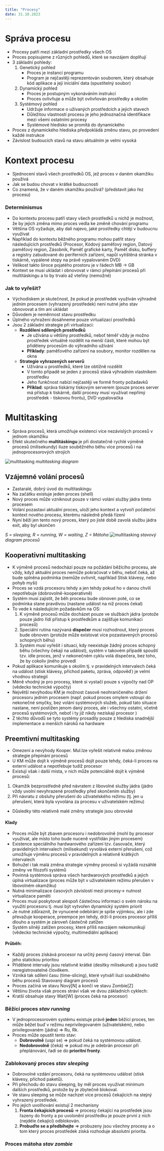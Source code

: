 ```yaml
---
title: "Procesy"
date: 31.10.2023
---
```

# Správa procesu
- Procesy patří mezi základní prostředky všech OS
- Proces popisujeme z různých pohledů, které se navzájem doplňují
- 3 základní pohledy:
    1. Genetický pohled 
        - Proces je instancí programu
        - Program je nejčastěji reprezentován souborem, který obsahuje kód aplikace a její iniciální data (spustitelný soubor)
    2. Dynamický pohled
        - Proces je postupným vykonáváním instrukcí
        - Proces ovlivňuje a může být ovlivňován prostředky a okolím
    3. Systémový pohled
        - Udržuje informace o užívaných prostředcích a jejich stavech
        - Důležitou vlastností procesu je jeho jednoznačná identifikace mezi všemi ostatními procesy
        - Systémové hledisko se promítá do dynamického
- Proces z dynamického hlediska předpokládá změnu stavu, po provedení každé instrukce
- Závislost budoucích stavů na stavu aktuálním je velmi vysoká

# Kontext procesu
- Sjednocení stavů všech prostředků OS, jež proces v daném okamžiku používá
- Jak se budou chovat v krátké budoucnosti
- Co znamená, že v daném okamžiku používá? (představit jako řez procesu)
### Determinismus
- Do kontextu procesu patří stavy všech prostředků u nichž je možnost, že by jejich změna mimo proces vedla ke změně chování programu
- Většina OS vyžaduje, aby dali najevo, jaké prostředky chtějí v budoucnu využívat
- Například do kontextu běžného programu mohou patřit stavy následujících prostředků (Procesor, Kódový paměťový region, Datový paměťový region, Zásobník, Paměť grafické karty, Paměť disku, buffery a registry zabudované do periferních zařízení, napůl vytištěná stránka v tiskárně, vypálené stopy na právě vypalovaném DVD)
- Velikost takto široce pojatého prostoru je v řádech MB -> GB
- Kontext se musí ukládat i obnovovat v rámci přepínání procesů při multitáskingu a to by trvalo až vteřiny (nemožné)
### Jak to vyřešit?
- Východiskem je skutečnost, že pokud je prostředek využíván výhradně jedním procesem (vyhrazený prostředek) není nutné jeho stav obnovovat a tím ani ukládat
- Důvodem je neměnnost stavu prostředku
- Úplného vyhražení dosáhneme pouze virtualizací prostředků
- Jsou 2 základní strategie při virtualizaci:
    - **Rozdělení sdílených prostředků**
        - Je užívána u většiny prostředků, neboť téměř vždy je možno prostředek virtuálně rozdělit na menší části, které mohou být přiděleny procesům do výhradního užívání
        - **Příklady**: paměťového zařízení na soubory, monitor rozdělen na okna
    - **Strategie vyhrazených serverů**
        - Užívána u prostředků, které lze obtížně rozdělit
        - V tomto případě se jeden z procesů stává výhradním vlastníkem prostředku
        - Jeho funkčnost nabízí nejčastěji ve formě fronty požadavků
        - **Příklad**: správa tiskárny tiskovým serverem (pouze proces server má přístup k tiskárně, další procesy musí využívat nepřímý prostředek - tiskovou frontu), DVD vypalovačka

# Multitasking
- Správa procesů, která umožňuje existenci více nezávislých procesů v jednom okamžiku
- Efekt skutečného **multitáskingu** je při dostatečně rychlé výměně procesů (milisekundy) iluze souběžného běhu více procesů i na jednoprocesorových strojích

<div class="center">

![multitasking](./imgs/multitasking.jpg)
*multitasking diagram*

</div>

## Vzájemné volání procesů
- Zastaralé, dobrý úvod do multitaskingu
- Na začátku existuje jeden proces (shell)
- Nový proces může vzniknout pouze v rámci volání služby jádra tímto procesem
- Volání pozastaví aktuální proces, uloží jeho kontext a vytvoří počáteční kontext nového procesu, kterému následně předá řízení
- Nyní běží jen tento nový proces, který po jisté době zavolá službu jádra exit, aby byl ukončen


<div class="center">

*S = sleeping, R = running, W = waiting, Z = Mátoha*
![multitasking](./imgs/procesy.png)
*stavový diagram procesů*

</div>

## Kooperativní multitasking
- K výměně procesů nedochází pouze na požádání běžícího procesu, ale vždy, když aktuální proces nemůže pokračovat v běhu, neboť čeká, až bude splněna podmínka (nemůže ovlivnit, například Stisk klávesy, nebo pohyb myši)
- Proces se vzdá procesoru tehdy a jen tehdy pokud ho v danou chvíli nepotřebuje (dobrovolně-kooperativně)
- Systém musí zajistit, že běh procesu bude obnoven poté, co se podmínka stane pravdivou (nastane událost na niž proces čekal)
- To vede k následujícím požadavkům na OS:
    1. K výměně procesů může docházet pouze ve službách jádra (protože pouze jádro řídí přístup k prostředkům a zajišťuje komunikaci procesů)
    2. Speciální rutina nazývaná **dispečer** musí rozhodnout, který proces bude obnoven (protože může existovat více pozastavených procesů schopných běhu)
    3. Systém musí vyřešit i situaci, kdy neexistuje žádný proces schopný běhu (všechny čekají na událost), systém v takovém případě spouští tzv. idle proces, jenž v nekonečném cyklu volá dispečera, bez toho, že by cokoliv jiného provedl
- Pokud aplikace komunikuje s okolím tj. v pravidelných intervalech čeká na událost (stisk klávesy, příchod paketu, zpráva, odpověď) je velmi vhodnou strategií
- Méně vhodný je pro procesy, které si vystačí pouze s výpočty nad OP (vědecko technické výpočty)
- Největší nevýhodou KM je možnost časově neohraničeného držení procesoru jedním procesem (např. pokud proces omylem vstoupí do nekonečné smyčky, bez volání systémových služeb, pokud tato situace nastane, není postižen jenom daný proces, ale i všechny ostatní, včetně procesů systémových, neboť i ty již nikdy nezískají procesor )
- Z těchto důvodů se tyto systémy prosadily pouze z hlediska snadnější implementace a menších nároků na hardware

## Preemtivní multitasking
- Omezení a nevýhody Kooper. Mul.lze vyřešit relativně malou změnou strategie přepínání procesů
- U KM může dojít k výměně procesů dojít pouze tehdy, čeká-li proces na externí událost a nepotřebuje tudíž procesor
- Existují však i další místa, v nich může potenciálně dojít k výměně procesů:
1. Okamžik bezprostředně před návratem z libovolné služby jádra (jádro vždy uvolní nevyhrazené prostředky před skončením služby)
2. Při návratu z obsluhy přerušení do uživatelského režimu (tj. jen u přerušení, která byla vyvolána za procesu v uživatelském režimu)
- Důsledky této relativně malé změny strategie jsou obrovské
#### Klady
- Proces může být zbaven procesoru i nedobrovolně (mohl by procesor využívat, ale místo toho bude nuceně vystřídán jiným procesem)
- Existence speciálního hardwarového zařízení tzv. časovače, který pravidelných intervalech (milisekund) vyvolává externí přerušení, což umožňuje výměnu procesů v pravidelných a relativně krátkých intervalech
- Bohužel i tak malá změna strategie výměny procesů si vyžádá rozsáhlé změny ve filozofii systémů
- Povinná systémová správa všech hardwarových prostředků a jejich úplná virtualizace (proces může být v uživatelském režimu přerušen v libovolném okamžiku)
- Nutná minimalizace časových závislostí mezi procesy-> nutnost virtualizace paměti
- Proces musí poskytovat alespoň částečnou informaci o svém nároku na využití procesoru tj. musí být vytvořen dynamický systém priorit
- Je nutné zdůraznit, že vynucené odebírání je spíše výjimkou, ale i zde převažuje kooperace, preempce jen tehdy, drží-li proces procesor příliš dlouho a systém je zároveň částečně zatížen
- Systém silněji zatížen procesy, které příliš navzájem nekomunikují (vědecko technické výpočty, multimediální aplikace) 
#### Průběh:
- Každý proces získává procesor na určitý pevný časový interval. Dán jeho statickou prioritou
- Přidělené intervaly jsou relativně krátké (desítky milisekund) a jsou tudíž neregistrovatelné člověkem.
- Vzniká tak sdílení času (time-slicing), které vytváří iluzi souběžného běhu procesů Stavovaný diagram procesů
- Proces začíná ve stavu Nový[N] a končí ve stavu Zombie[Z]
- Většinu života však proces stráví však ve dvou základních cyklech:
- Kratší obsahuje stavy Wait[W] (proces čeká na procesor)

### Běžící proces *stav running*
- V jednoprocesorovém systému existuje právě **jeden** běžící proces, ten může běžet buď v režimu neprivilegovaném (uživatelském), nebo privilegovaném (jádra) => Ru, Rk.
- Proces může opustit tento stav:
    - **Dobrovolně** (uspí se) => pokud čeká na systémovou událost.
    - **Nedobrovolně** (čeká) => pokud mu je odebrán procesor při přeplánování, řadí se do **prioritní fronty**.

### Zablokovaný proces *stav sleeping*
- Dobrovolné vzdání procesoru, čeká na systémovou událost (stisk klávesy, příchod paketů).
- Při přechodu do stavu sleeping, by měl proces využívat minimum dalších prostředků, protože by je zbytečně blokoval.
- Ve stavu sleeping se může nachzet více procesů čekajících na stejný vyhrazený prostředek.
- Pro jejich uvolňování existují 2 mechanisny
    1. **Fronta čekajících procesů** => procesy čekající na prostředek jsou řazeny do fronty a po uvolonění prostředku je pouze první z nich (nejdéle čekající) odblokován.
    1. **Probuďte se a předbíhejte** => probuzeny jsou všechny procesy a o tom který proces prostředek získá rozhoduje absolutní priorita.

### Proces mátoha *stav zombie*
